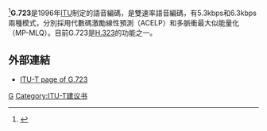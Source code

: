 <ref>{{Cite web|title=G.723|url=http://web.archive.org/web/20161026164546/http://www.itu.int/rec/T-REC-G.723|access-date=2021-05-10|archive-date=2016-10-26|archive-url=https://web.archive.org/web/20161026164546/http://www.itu.int/rec/T-REC-G.723}}</ref>'''G.723'''是1996年[[ITU|ITU]]制定的語音編碼，是雙速率語音編碼，有5.3kbps和6.3kbps兩種模式，分別採用代數碼激勵線性預測（ACELP）和多脈衝最大似能量化（MP-MLQ）。目前G.723是[[H.323|H.323]]的功能之一。

== 外部連結 ==
* [http://www.itu.int/rec/recommendation.asp?type=folders&lang=e&parent=T-REC-G.723 ITU-T page of G.723]{{Wayback|url=http://www.itu.int/rec/recommendation.asp?type=folders&lang=e&parent=T-REC-G.723 |date=20191016195756 }}

{{多媒體壓縮格式}}

[[Category:音频编解码器|G]]
[[Category:ITU-T建议书|Category:ITU-T建议书]]